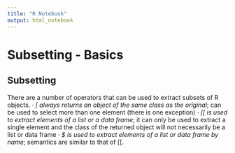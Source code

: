 ```yaml
---
title: "R Notebook"
output: html_notebook
---
```


# Subsetting - Basics

## Subsetting



There are a number of operators that can be used to extract subsets of R objects.
· *[ always returns an object of the same class as the original*; can be used to select more than one element (there is one exception)
· *[[ is used to extract elements of a list or a data frame*; it can only be used to extract a single element and the class of the returned object will not necessarily be a list or data frame
· *$ is used to extract elements of a list or data frame by name*; semantics are similar to that of [[.

